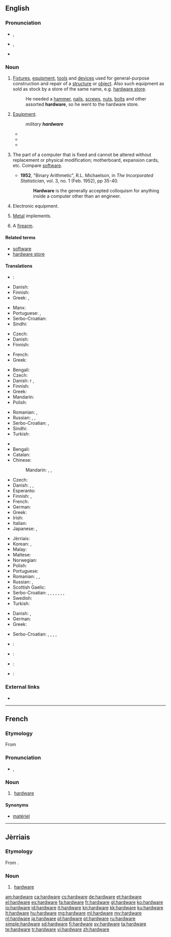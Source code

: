 ==English==

===Pronunciation===
* {{a|RP}} {{IPA|/ˈhɑːdˌwɛə/}}, {{X-SAMPA|/"hA:d%wE@/}}
* {{a|GenAm}} {{IPA|/ˈhɑɹdˌwɛɚ/}}, {{X-SAMPA|/"hArd%wE@`/}}
* {{audio|en-us-hardware.ogg|Audio (US)}}

===Noun===
{{en-noun|-}}

# [[fixture|Fixtures]], [[equipment]], [[tool|tools]] and [[device|devices]] used for general-purpose construction and repair of a [[structure]] or [[object]]. Also such equipment as sold as stock by a store of the same name, e.g. [[hardware store]].
#: He needed a [[hammer]], [[nail]]s, [[screw]]s, [[nut]]s, [[bolt]]s and other assorted '''hardware''', so he went to the hardware store.
# {{informal}} [[equipment|Equipment]].
#: ''military '''hardware'''''
#* {{quote-journal|date=June 6|year=2003|title=Mission to Mars|journal=CBS_Rather|passage=BOWEN: The monster trucks of Mars rovers, joke scientists, equipped with an array of sophisticated '''hardware''' to look for signs of water and answer scientists questions.}}
#* {{quote-journal|date=May|year=2009|volume=131|issue=5|page=40|title=plowing new ground.|author=Lee S. Langston|journal=Mechanical Engineering|passage=It is one thing to see an intercooler as a simple entry in a textbook, but to witness the actual '''hardware''' as it crawled down the road was awe-inspiring.}}
#* {{quote-journal|date=January|year=2011|volume=188|issue=1|page=27|title=Swedish Sportster|journal=Popular Mechanics|passage=Smaller, turbocharged engines are one way to increase engine efficiency by 8 to 10 percent, but the extra '''hardware''' is expensive.}}
# {{computing}} The part of a computer that is fixed and cannot be altered without replacement or physical modification; motherboard, expansion cards, etc. Compare [[software]].
#* '''1952''', "Binary Arithmetic", R.L. Michaelson, in ''The Incorporated Statistician'', vol. 3, no. 1 (Feb. 1952), pp 35-40.
#*: '''Hardware''' is the generally accepted colloquism for anything inside a computer other than an engineer.
# {{technology}} Electronic equipment.
# [[metal|Metal]] implements.
# {{slang}} A [[firearm]].

====Related terms====
* [[software]]
* [[hardware store]]

====Translations====
{{trans-top|Metal implements}}
* {{ttbc|cs}}: {{t-|cs|železářské zboží|n}}
* Danish: {{t-|da|udstyr|n}}
* Finnish: {{t-|fi|rautatavara}}
* Greek: {{t-|el|σιδηρικά|n-p|tr=sidiriká}}, {{t-|el|είδη κιγκαλερίας|n-p|tr=eídi kigkalerías}}
{{trans-mid}}
* Manx: {{t-|gv|yiarnrey}}
* Portuguese: {{t-|pt|ferragens|f}}, {{t-|pt|quinquilharia|f}}
* Serbo-Croatian: {{t-|sh|željezarija|f}}
* Sindhi: {{t-|sd|سامگري|tr=sâmagarī|sc=sd-Arab}}
{{trans-bottom}}

{{trans-top|Firearm}}
* Czech: {{t+|cs|zbraň|f}}
* Danish: {{t-|da|våben|n}}
* Finnish: {{t+|fi|tuliase}}
{{trans-mid}}
* French: {{t+|fr|arme à feu|f}}
* Greek: {{t-|el|βαρύς στρατιωτικός εξοπλισμός|m|tr=varýs stratiotikós exoplismós}}
{{trans-bottom}}

{{trans-top|Electronic equipment}}
* Bengali: {{t-|bn|হার্ডওয়্যার|tr=harḑ-owar|sc=Beng}}
* Czech: {{t+|cs|hardware|m}}
* Danish: {{t-|da|maskine}}r {{p}}, {{t-|da|maskinel|n}}
* Finnish: {{t+|fi|laitteisto}}
* Greek: {{t-|el|ηλεκτρονικός εξοπλισμός|m|tr=ilektronikós exoplismós}}
* Mandarin: {{t|cmn|硬件|sc=Hani}}
* Polish: {{t+|pl|sprzęt|m}}
{{trans-mid}}
* Romanian: {{t-|ro|hardware|n}}, {{t-|ro|aparatură|f}}
* Russian: {{t+|ru|аппаратура|f|tr=apparatúra}}, {{t+|ru|хардвер|m|tr=xardvér}}, {{t+|ru|оборудование|n|tr=oborúdovanije}}
* Serbo-Croatian: {{t-|sh|sklopovlje|n}}, {{t-|sh|hardver|m}}
* Sindhi: {{t+|sd|ڳڻپيوگري|sc=sd-Arab}}
* Turkish: {{t+|tr|donanım}}
{{trans-bottom}}

{{trans-top|The part of a computer that is fixed and cannot be altered without replacement or physical modification}}
* {{trreq|ar}}
* Bengali: {{t-|bn|হার্ডওয়্যার|tr=harḑ-owar|sc=Beng}}
* Catalan: {{t+|ca|maquinari|m}}
* Chinese:
*: Mandarin: {{t|cmn|硬件|tr=yìngjiàn|sc=Hani}}, {{qualifier|Taiwan}} {{t|cmn|硬體|sc=Hani}}, {{t|cmn|硬体|tr=yìngtǐ|sc=Hani}}
* Czech: {{t+|cs|hardware|m}}
* Danish: {{t-|da|hardware|c}}, {{t-|da|maskinel|n}}, {{t-|da|isenkram}} {{qualifier|slang}}
* Esperanto: {{t-|eo|aparataro}}
* Finnish: {{qualifier|slang}} {{t+|fi|rauta}}, {{t+|fi|laitteisto}}
* French: {{t+|fr|matériel|m}}
* German: {{t+|de|Hardware|f}}
* Greek: {{t+|el|υλισμικό|n|tr=ylismikó}}
* Irish: {{t-|ga|crua-earraí|m-p}}
* Italian: {{t+|it|hardware|m}}
* Japanese: {{t+|ja|ハードウェア|tr=hādou~ea|sc=Jpan}}, {{t-|ja|ハード|tr=hādo|sc=Jpan}}
{{trans-mid}}
* Jèrriais: {{tø|roa-jer|hardware|m}}
* Korean: {{t+|ko|하드웨어|tr=hadeuweeo|sc=Hang}}, {{t-|ko|굳은모|sc=Hang}}
* Malay: {{t+|ms|perkakasan}}
* Maltese: {{t-|mt|ħardwer|m}}
* Norwegian: {{t-|no|maskinvare|m}}
* Polish: {{t+|pl|sprzęt|m}}
* Portuguese: {{t+|pt|hardware|m}}
* Romanian: {{t-|ro|hardware|f|n}}, {{t-|ro|aparatură|f}}, {{t-|ro|aparataj|n}}
* Russian: {{t+|ru|аппаратура|f|tr=apparatúra}}, {{t+|ru|хардвер|m|tr=xardvér}}
* Scottish Gaelic: {{t-|gd|bathar-cruaidh|m}}
* Serbo-Croatian: {{t-|sh|čvrstovlje}}, {{t-|sh|tvrdovlje}}, {{t-|sh|strojevina}}, {{t-|sh|tvrdotvorina}}, {{t-|sh|sklopovlje|n}}, {{t-|sh|hardver|m}}, {{t-|sh|računalna sklopovska podrška|f}}, {{t-|sh|strojna oprema|f}}
* Swedish: {{t+|sv|hårdvara|c}}
* Turkish: {{t+|tr|donanım}}
{{trans-bottom}}

{{trans-top|Fixtures, equipment, tools and devices used for general purpose construction and repair of a structure or object}}
* Danish: {{t-|da|udstyr|n}}, {{t-|da|isenkram|n}}
* German: {{t+|de|Eisenwaren|f-p}}
* Greek: {{t-|el|δομικά υλικά|n-p|tr=domiká yliká}}
{{trans-mid}}
* Serbo-Croatian: {{t-|sh|sklopovlje}}, {{t-|sh|čvrstovlje}}, {{t-|sh|tvrdovlje}}, {{t-|sh|strojevina}}, {{t-|sh|tvrdotvorina}}
{{trans-bottom}}

{{checktrans-top}}
* {{ttbc|ca}}: {{t+|ca|maquinari|m}}
* {{ttbc|fa}}: {{t-|fa|نرم‌افزار|tr=narmafzar|sc=Arab}}
{{trans-mid}}
* {{ttbc|ko}}: {{t-|ko|기계설비|tr=gigyeseolbi|sc=Kore}}
* {{ttbc|tr}}: {{t+|tr|donanım}}
{{trans-bottom}}

===External links===
* {{pedia}}

----

==French==

===Etymology===
From {{etyl|en|fr}}

===Pronunciation===
* {{asph}} {{IPA|/aʁdwɛʁ/|lang=fr}}, {{X-SAMPA|/aRdwER/}}

===Noun===
{{fr-noun|m|-}}

# {{computing|lang=fr}} [[#English|hardware]]

====Synonyms====
* [[matériel]]

----

==Jèrriais==

===Etymology===
From {{etyl|en|roa-jer}} {{term|hardware|lang=en}}.

===Noun===
{{roa-jer-noun|m|pl=-}}

# {{computing|lang=roa-jer}} [[#English|hardware]]

[[am:hardware]]
[[ca:hardware]]
[[cs:hardware]]
[[de:hardware]]
[[et:hardware]]
[[el:hardware]]
[[es:hardware]]
[[fa:hardware]]
[[fr:hardware]]
[[gl:hardware]]
[[ko:hardware]]
[[io:hardware]]
[[id:hardware]]
[[it:hardware]]
[[kn:hardware]]
[[kk:hardware]]
[[ku:hardware]]
[[lt:hardware]]
[[hu:hardware]]
[[mg:hardware]]
[[ml:hardware]]
[[my:hardware]]
[[nl:hardware]]
[[ja:hardware]]
[[pl:hardware]]
[[pt:hardware]]
[[ru:hardware]]
[[simple:hardware]]
[[sd:hardware]]
[[fi:hardware]]
[[sv:hardware]]
[[ta:hardware]]
[[te:hardware]]
[[tr:hardware]]
[[vi:hardware]]
[[zh:hardware]]